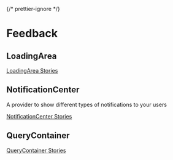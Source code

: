 
{/* prettier-ignore */}
<Meta title="Components/Feedback" />

# Feedback

## LoadingArea


<Description of={LoadingArea} />

[LoadingArea Stories](?path=/docs/components-loadingarea--docs)

<Canvas of={LoadingAreaStories.Default} />

## NotificationCenter


A provider to show different types of notifications to your users

[NotificationCenter Stories](?path=/docs/components-notificationcenter--docs)

<Canvas of={NotificationCenterStories.Default} />

## QueryContainer


<Description of={QueryContainer} />

[QueryContainer Stories](?path=/docs/components-querycontainer--docs)

<Canvas of={QueryContainerStories.Default} />
